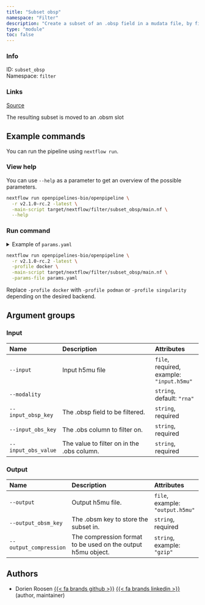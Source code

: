 ```yaml
---
title: "Subset obsp"
namespace: "Filter"
description: "Create a subset of an .obsp field in a mudata file, by filtering the columns based on the values of an .obs column."
type: "module"
toc: false
---
```


::: {.column-margin}

### Info

ID: `subset_obsp`  
Namespace: `filter`

### Links
[Source](https://github.com/openpipelines-bio/openpipeline/blob/v2.1.0-rc.2/src/filter/subset_obsp/config.vsh.yaml){.btn-action .btn-sm .btn-info .btn role="button"}

:::

The resulting subset is moved to an .obsm slot

## Example commands

You can run the pipeline using `nextflow run`.

### View help

You can use `--help` as a parameter to get an overview of the possible parameters.

```bash
nextflow run openpipelines-bio/openpipeline \
  -r v2.1.0-rc.2 -latest \
  -main-script target/nextflow/filter/subset_obsp/main.nf \
  --help
```

### Run command

<details>
<summary>Example of `params.yaml`</summary>
```yaml
# Input
input: # please fill in - example: "input.h5mu"
modality: "rna"
input_obsp_key: # please fill in - example: "foo"
input_obs_key: # please fill in - example: "foo"
input_obs_value: # please fill in - example: "foo"

# Output
# output: "$id.$key.output.h5mu"
output_obsm_key: # please fill in - example: "foo"
# output_compression: "gzip"

# Nextflow input-output arguments
publish_dir: # please fill in - example: "output/"
# param_list: "my_params.yaml"

# Arguments
```
</details>

```bash
nextflow run openpipelines-bio/openpipeline \
  -r v2.1.0-rc.2 -latest \
  -profile docker \
  -main-script target/nextflow/filter/subset_obsp/main.nf \
  -params-file params.yaml
```

:::{.callout-note}
Replace `-profile docker` with `-profile podman` or `-profile singularity` depending on the desired backend.
:::

## Argument groups

### Input

|Name                |Description                                |Attributes                                |
|:----------|:--------------------------------------------------|:--------------------|
|`--input`           |Input h5mu file                            |`file`, required, example: `"input.h5mu"` |
|`--modality`        |                                           |`string`, default: `"rna"`                |
|`--input_obsp_key`  |The .obsp field to be filtered.            |`string`, required                        |
|`--input_obs_key`   |The .obs column to filter on.              |`string`, required                        |
|`--input_obs_value` |The value to filter on in the .obs column. |`string`, required                        |


### Output

|Name                   |Description                                                  |Attributes                       |
|:----------|:--------------------------------------------------|:--------------------|
|`--output`             |Output h5mu file.                                            |`file`, example: `"output.h5mu"` |
|`--output_obsm_key`    |The .obsm key to store the subset in.                        |`string`, required               |
|`--output_compression` |The compression format to be used on the output h5mu object. |`string`, example: `"gzip"`      |

## Authors


  * Dorien Roosen [{{< fa brands github >}}](https://github.com/dorien-er) [{{< fa brands linkedin >}}](https://linkedin.com/in/dorien-roosen) (author, maintainer)

